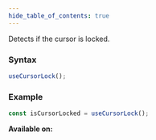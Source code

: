 ```yaml
---
hide_table_of_contents: true
---
```



Detects if the cursor is locked.

### Syntax

```js
useCursorLock();
```

### Example

```js
const isCursorLocked = useCursorLock();
```

**Available on:** <ClientTag />
